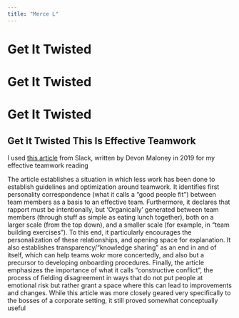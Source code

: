 ```yaml
---
title: "Merce L"
---
```


# Get It Twisted {-}
# Get It Twisted {-}









# Get It Twisted {-}

## Get It Twisted This Is Effective Teamwork {-}

I used [this article](https://slack.com/blog/collaboration/essential-steps-effective-teamwork) from Slack, written by Devon Maloney in 2019 for my effective teamwork reading

::: {.callout-note title="Findings"}
The article establishes a situation in which less work has been done to establish guidelines and optimization around teamwork. It identifies first personality correspondence (what it calls a  "good people fit") between team members as a basis to an effective team. Furthermore, it declares that rapport must be intentionally, but 'Organically' generated between team members (through stuff as simple as eating lunch together), both on a larger scale (from the top down), and a smaller scale (for example, in "team building exercises"). To this end, it particularly encourages the personalization of these relationships, and opening space for explanation. It also establishes transparency/"knowledge sharing" as an end in and of itself, which can help teams wokr more concertedly, and also but a precursor to developing onboarding procedures. Finally, the article emphasizes the importance of what it calls "constructive conflict", the process of fielding disagreement in ways that do not put people at emotional risk but rather grant a space where this can lead to improvements and changes. While this article was more closely geared very specifically to the bosses of a corporate setting, it still proved somewhat conceptually useful
:::
